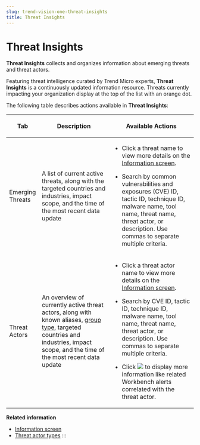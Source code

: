 ```yaml
---
slug: trend-vision-one-threat-insights
title: Threat Insights
---
```

# Threat Insights

**Threat Insights** collects and organizes information about emerging threats and threat actors.

Featuring threat intelligence curated by Trend Micro experts, **Threat Insights** is a continuously updated information resource. Threats currently impacting your organization display at the top of the list with an orange dot.

The following table describes actions available in **Threat Insights**:

<table>
<colgroup>
<col style="width: 14%" />
<col style="width: 39%" />
<col style="width: 47%" />
</colgroup>
<thead>
<tr>
<th><p>Tab</p></th>
<th><p>Description</p></th>
<th><p>Available Actions</p></th>
</tr>
</thead>
<tbody>
<tr>
<td><p>Emerging Threats</p></td>
<td><p>A list of current active threats, along with the targeted countries and industries, impact scope, and the time of the most recent data update</p></td>
<td><ul>
<li><p>Click a threat name to view more details on the <a href="trend-vision-one-information-screen">Information screen</a>.</p></li>
<li><p>Search by common vulnerabilities and exposures (CVE) ID, tactic ID, technique ID, malware name, tool name, threat name, threat actor, or description. Use commas to separate multiple criteria.</p></li>
</ul></td>
</tr>
<tr>
<td><p>Threat Actors</p></td>
<td><p>An overview of currently active threat actors, along with known aliases, <a href="trend-vision-one-threat-actor-types">group type</a>, targeted countries and industries, impact scope, and the time of the most recent data update</p></td>
<td><ul>
<li><p>Click a threat actor name to view more details on the <a href="trend-vision-one-information-screen">Information screen</a>.</p></li>
<li><p>Search by CVE ID, tactic ID, technique ID, malware name, tool name, threat name, threat actor, or description. Use commas to separate multiple criteria.</p></li>
<li><p>Click <img src="./images/carrot_icon=GUID-20240512193131.webp" /> to display more information like related Workbench alerts correlated with the threat actor.</p></li>
</ul></td>
</tr>
</tbody>
</table>

**Related information**

- [Information screen](information-screen.md "View information about global threat actors and emerging threats on the information screen.")
- [Threat actor types](threat-actor-types.mdx)
:::
